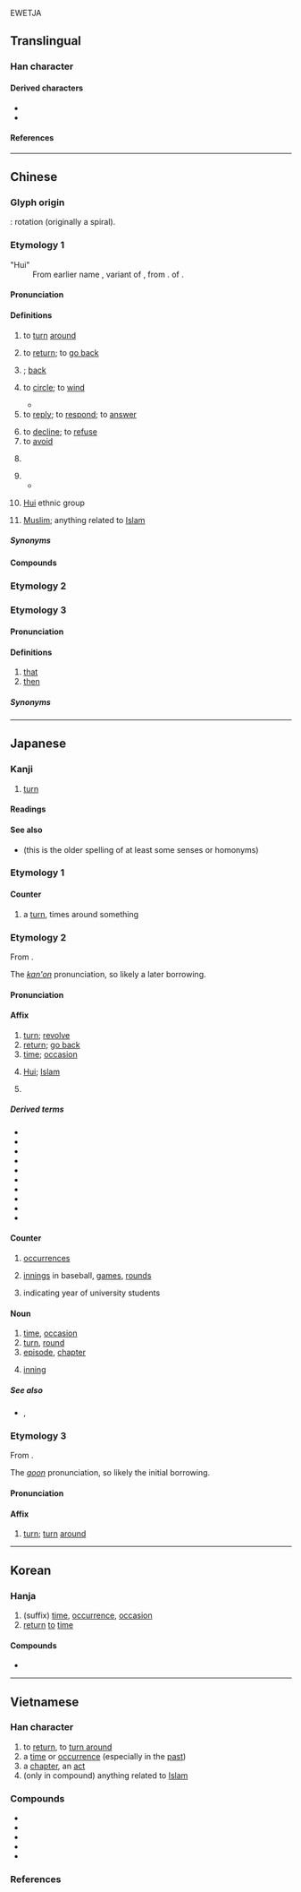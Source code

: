 {{also|何|向|同|迴}}
{{character info}}EWETJA

==Translingual==
{{stroke order|type=animate}}

===Han character===
{{Han char|rn=31|rad=囗|as=03|sn=6|four=60600|canj=WR|ids=⿴囗口}}

====Derived characters====
* {{l|mul|[[佪]], [[徊]], [[洄]], [[𤞑]], [[恛]], [[㻁]], [[硘]], [[絗]], [[蛔]], [[䛛]], [[䤧]], [[鮰]], [[廻]], [[迴]], [[痐]], [[㐭]], [[㔽]], [[靣]], [[茴]], [[啚]], [[啬]], [[嗇]], [[䨓]], [[𩫖]], [[𠬸]]}}
* {{l|mul|[[瀒]], [[穯]], [[䯬]]}}

====References====
{{Han ref|kx=0216.260|dkj=04690|dj=0422.040|hdz=10712.020|uh=56DE}}

----

==Chinese==
{{zh-wp}}

===Glyph origin===
{{Han etym}}
{{liushu|p}}: rotation (originally a spiral).

===Etymology 1===
{{zh-forms|alt=囬,囘}}
{{rfe|zh}}
; "Hui"
: From earlier name {{zh-l|回回}}, variant of {{zh-l|回鶻}}, from {{der|zh|otk|𐰆𐰖𐰍𐰆𐰺|tr=uygur}}. {{doublet|zh}} of {{zh-l|維吾爾}}.

====Pronunciation====
{{zh-pron
|m=huí
|m-s=
|dg=хуэй1
|c=wui4
|c-t=
|g=fi4
|h=pfs=fì;gd=fi2
|j=hui1
|mb=hô
|md=huòi
|mn=kh,qz,xm,zz:hôe/qz:hêr/tp,xm:hê
|mn_note=hôe - literary; hêr/hê - vernacular
|mn-t=huê5
|w=3hhue
|x=fei2
|mc=y
|oc=y
|ma=y
|cat=v,cls,pn
}}

====Definitions====
{{zh-hanzi}}

# to [[turn]] [[around]]
#: {{zh-alt-inline|迴}}
#: {{zh-x|往 回 走|to turn back}}
#: {{zh-x|回 過 身 來|to '''turn around'''}}
#: {{zh-x|回頭 看 了 一 眼|'''turned around''' (one's head) and had a look}}
# to [[return]]; to [[go back]]
#: {{zh-alt-inline|迴}}
#: {{zh-x|回家|to '''return''' home}}
#: {{zh-x|我 明天 要 回 ^北京 了。|I am '''returning''' to Beijing tomorrow.}}
# {{n-g|Used after a verb to indicate a movement back to the original place}}; [[back]]
#: {{zh-x|使用 後 請 放 回 原位。|Please put it '''back''' after use.}}
#: {{zh-x|我 要 拿 回 屬於 我 的 東西{xi}。|I must take back what belongs to me.}}
# to [[circle]]; to [[wind]]
#: {{zh-alt-inline|迴}}
#* {{zh-x|倬 彼 雲漢，昭 回 于 天。|Bright was that milky way,<br/>Shining and revolving in the sky.|ref=Shijing}}
# to [[reply]]; to [[respond]]; to [[answer]]
#: {{zh-x|回信|to write back}}
#: {{zh-x|回 他 個 電話|to call him back}}
#: {{zh-x|已讀不回|to read someone's message and not give any response}}
# to [[decline]]; to [[refuse]]
# to [[avoid]]
#: {{zh-alt-inline|迴}}
# {{zh-classifier|[[chapter]]s}}
#: {{zh-x|《^西遊記》全 書 共 一百 回。|''Journey to the West'' has 100 '''chapters''' in total.}}
# {{zh-classifier|number of [[occurrence]]s of [[event]]s|t=[[time]]s}}
#* {{zh-x|有 幾 回，鄰舍 孩子{zi} 聽 得{de} 笑聲，也 趕 熱鬧，圍 住 了 ^孔 ^乙-己。|Sometimes children in the neighbourhood, hearing laughter, came to join in the fun, and surrounded Kung I-chi.|ref='''1919''', {{w|Lu Xun}}, {{lang|zh|孔乙己}} (''Kung I-chi'')}}
#: {{zh-alt-inline|迴}}
# {{zh-div|族}} [[Hui]] ethnic group
# {{lb|zh|dated|_|in|_|mainland China}} [[Muslim]]; anything related to [[Islam]]

=====Synonyms=====
{{zh-dial}}
{{zh-dial|次}}

====Compounds====
{{zh-der|一回|回回曆|回答|回聲|寶山空回|大回朝|回文|乾回付|回信|回心|不堪回首|值回票價|回春作用|回憶|來回票|回戲|回馬槍|上回|回復青春|回背|回部|回擊|回黃轉綠|下回|回旋|回朝|來回|回西流|回腸九回|回火|回棋|三回九曲|三回九轉|回合|來回來去|回椎|三回五轉|回拜|回狀|回飆|回訪|來回的話|回生起死|回禮|回祿之災|回青|回屋|回避|回納|意轉心回|回惶|回報|回歸潮|召回|回想|回示|回味|回光鏡|回函|回頭書|回煞|回航|回來|回頭兒|回鄉|南回歸線|回援|回馬|回絕|回流|回春|回忌|回收|回護|回黃倒皂|回娘家|回門|妙手回春|回席|回請|回家|回條|悲回風|回教世界|吃回頭草|回頭掣腦|回回鼻子|守節不回|回天|回饋|回易|三回五次|回邪|回爐復帳|得勝回朝|心意回轉|心回意轉|回生乏術|回路|回復|回翔|得勝頭回|人力回天|回燈|回教聖戰|回回|回跌|回轉|回話|回身|回饋控制|幾回價|幾回|回候|回票面|回買|復回|大地回春|回駁|回憶錄|回籠|交回|回爐|回佣|回銷|回旋梯|三回兩轉|回防|回用|回籍|回電|回片|回潮|回容|回音|回腸蕩氣|回饋作用|回暖|大回|守正不回|回郵|低回|回頭車子|回灘|回頭人|回紇|回覆|前回|一回事|回疆|回書|回贖|回數票|大漲小回|回顧|回和|回鶻文|回天乏術|回告|回應|回魚箸|回鑾|垃圾回收|回師|回九|回一回|回鶻|回飛棒|回顧展|回頭路|回響|回闌|回鋒|回遑|回過|回船轉舵|回腸|回老家|回稟|回程|回祿|回盤|回生|回溯|回波|回民|回歸線|回歸熱|回歸年|回歸|回檔|回旨|回族|回敬|回教|回扣|回手|回思|回心轉意|回府|回山倒海|回定|回字|回子|回奉|回天之力|回塘|回執|回國|回嗔作喜|回味無窮|回升|回力球|回力棒|回光返照|回頭是岸|康回|來來回回|不足回旋|回眸一笑|回頭|回教徒|回嘴|回風|回鍋|回曆|回帖|帶回|北回歸線|出一回神|回事|回去|回首|兩回事|回贈|打道回府|浪子回頭|牛回磨轉|收回成命|掉回頭|昭回|手到回春|扳回一城|折回|目駭耳回|挽回|空手而回|撤回|油回磨轉|百折不回|發回|敗子回頭|璧回|班師回朝|揮戈回日|每回|猛回頭|批回|無回豁|打回票|片甲不回|收回|打來回|沒來回|扳回|春回大地|新疆回變|轉意回心|章回小說|踅回|逃回|邅回|者回|資源回收|飯店回蔥|返照回光|領回|雙回門|這回|贖回|這回事|返回|走回頭路|笑耍頭回|蕩氣回腸|轉日回天|遣回|輪回|著手回春|遲回觀望|飭回|頭回|驀然回首|雲南回變|藥到回春|退回|裴回|遲回|起死回生|駁回|調回|回龍|回龍山|湖北口回族鄉|回中|回儒|回甘}}

===Etymology 2===
{{zh-see|迴}}

===Etymology 3===
{{zh-forms|alt=𠲛,噲}}

====Pronunciation====
{{zh-pron
|md=huòi
|mda=Cdo_that_huoi.ogg
|cat=pron
}}

====Definitions====
{{zh-hanzi}} {{tlb|zh|Min Dong}}

# [[that]]
# [[then]]

=====Synonyms=====
{{zh-dial|那}}

{{zh-cat|Beginning}}
{{zh-cat|Islam}}

----

==Japanese==

===Kanji===
{{ja-kanji|grade=2|rs=囗03|kyu=囘}}
{{ja-kanji forms|回|囘}}

# [[turn]]

====Readings====
{{ja-readings
|goon=え<ゑ
|kanon=かい<くわい
|toon=うい
|kun=まわ-す<まは-す, まわ-る<まは-る, めぐ-る, めぐ-らす
}}

====See also====
* {{l|ja|廻}} (this is the older spelling of at least some senses or homonyms)

===Etymology 1===
{{ja-kanjitab|まわ|o1=り|yomi=k}}

====Counter====
{{ja-pos|まわり|counter}}

# a [[turn]], times around something

===Etymology 2===
{{ja-kanjitab|かい|yomi=kanon}}
From {{der|ja|ltc|sort=かい|-}} {{ltc-l|回}}.

The ''[[漢音#Japanese|kan'on]]'' pronunciation, so likely a later borrowing.

====Pronunciation====
{{ja-pron|かい|y=kanon}}

====Affix====
{{ja-pos|affix|かい|hhira=くわい}}

# [[turn]]; [[revolve]]
# [[return]]; [[go back]]
# [[time]]; [[occasion]]
# {{lb|ja|dated}} [[Hui]]; [[Islam]]
# {{alternative form of|ja|蛔|tr=kai|t=[[roundworm]]; [[intestinal]] [[worm]]}}

=====Derived terms=====
{{der-top}}
* {{ja-r|今%回|こん%かい}}
* {{ja-r|回%送|かい%そう}}
* {{ja-r|回%虫|かい%ちゅう}}
* {{ja-r|回%転|かい%てん}}
* {{ja-r|回%復|かい%ふく}}
* {{ja-r|回%廊|かい%ろう}}
* {{ja-r|低%回|てい%かい}}
* {{ja-r|次%回|じ%かい}}
* {{ja-r|前%回|ぜん%かい}}
* {{ja-r|先%回|せん%かい}}
{{der-bottom}}

====Counter====
{{ja-pos|counter|かい|hhira=くわい}}

# [[occurrence]]s
#: {{ja-usex|[[一%週%間]]に[[二]]%'''回'''|いっ%しゅう%かん に に%'''かい'''|twice a week}}
# [[innings]] in baseball, [[games]], [[rounds]]
# {{lb|ja|Kansai}} indicating year of university students
#: {{ja-usex|一回生|いっかいせい|freshmen (in university)}}

====Noun====
{{ja-noun|かい|hhira=くわい}}

# [[time]], [[occasion]]
# [[turn]], [[round]]
# [[episode]], [[chapter]]
#: {{ja-usex|[[次回|次'''回''']]|じ'''かい'''|next '''episode'''}}
# {{lb|ja|baseball|softball|sort=かい}} [[inning]]

=====See also=====
* {{ja-r|節|せつ}}, {{ja-r|章|しょう}}

===Etymology 3===
{{ja-kanjitab|え|yomi=goon}}
From {{der|ja|ltc|sort=え|-}} {{ltc-l|回}}.

The ''[[呉音#Japanese|goon]]'' pronunciation, so likely the initial borrowing.

====Pronunciation====
{{ja-pron|え|y=goon}}

====Affix====
{{ja-pos|affix|え|hhira=ゑ}}

# [[turn]]; [[turn]] [[around]]

----

==Korean==

===Hanja===
{{ko-hanja|돌아오다|돌아올|회}}

# (suffix) [[time]], [[occurrence]], [[occasion]]
# [[return]] [[to]] [[time]]

====Compounds====
* {{ko-l|위화도회군|威化島回軍}}

----

==Vietnamese==

===Han character===
{{vi-readings|reading=hồi-Trần (1999)}}

# to [[return]], to [[turn around]]
# a [[time]] or [[occurrence]] (especially in the [[past]])
# a [[chapter]], an [[act]]
# (only in compound) anything related to [[Islam]]
===Compounds===
* {{vi-l|回答|hồi đáp|to answer}}
* {{vi-l|復回|phục hồi|to return to the original form}}
* {{vi-l|小說章回|tiểu thuyết chương hồi|novels that are divided into multiple chapters}}
* {{vi-l|回教|Hồi giáo|Islam}}
* {{vi-l|道回|đạo Hồi|Islam}}

===References===
<references/>